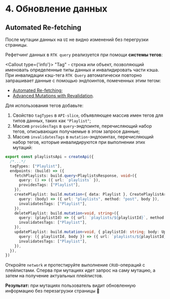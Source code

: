 
# 4. Обновление данных

## Automated Re-fetching

После мутации данных на `UI` не видно изменений без перегрузки страницы.

Рефетчинг данных в `RTK query` реализуется при помощи **системы тегов**:

<Callout type={'info'}>
  "Tag" - строка или объект, позволяющий именовать определенные типы данных и инвалидировать части кэша.
  При инвалидации кэш-тега `RTK Query` автоматически повторно запрашивает данные с помощью эндпоинтов, помеченных этим
  тегом:

- [Automated Re-fetching](https://redux-toolkit.js.org/rtk-query/usage/automated-refetching);
- [Advanced Mutations with
  Revalidation](https://redux-toolkit.js.org/rtk-query/usage/mutations#advanced-mutations-with-revalidation).

</Callout>

Для использования тегов добавьте:

1. Свойство `tagTypes` в `API-slice`, объявляющее массив имен тегов для типов данных, таких как `"Playlist"`;
2. Массив `providesTags` в `query`-эндпоинте, перечисляющий набор тегов, описывающих получаемые в этом запросе данные;
3. Массив `invalidatesTags` в `mutation`-эндпоинтах, перечисляющий набор тегов, которые инвалидируются при выполнении
   этих мутаций:

```ts filename="playlistsApi.ts" {3, 7, 11, 15, 19}
export const playlistsApi = createApi({
  /*...*/
  tagTypes: ["Playlist"],
  endpoints: (build) => ({
    fetchPlaylists: build.query<PlaylistsResponse, void>({
      query: () => ({ url: `playlists` }),
      providesTags: ["Playlist"],
    }),
    createPlaylist: build.mutation<{ data: Playlist }, CreatePlaylistArgs>({
      query: (body) => ({ url: "playlists", method: "post", body }),
      invalidatesTags: ["Playlist"],
    }),
    deletePlaylist: build.mutation<void, string>({
      query: (playlistId) => ({ url: `playlists/${playlistId}`, method: "delete" }),
      invalidatesTags: ["Playlist"],
    }),
    updatePlaylist: build.mutation<void, { playlistId: string; body: UpdatePlaylistArgs }>({
      query: ({ playlistId, body }) => ({ url: `playlists/${playlistId}`, method: "put", body }),
      invalidatesTags: ["Playlist"],
    }),
  }),
})
```

Откройте `network` и протестируйте выполнение `CRUD`-операций с плейлистами. Сперва при
мутациях идет запрос на саму мутацию, а затем на получение актуальных плейлистов.

**Результат:** при мутациях пользователь видит обновленную информацию без перезагрузки страницы 🚀
